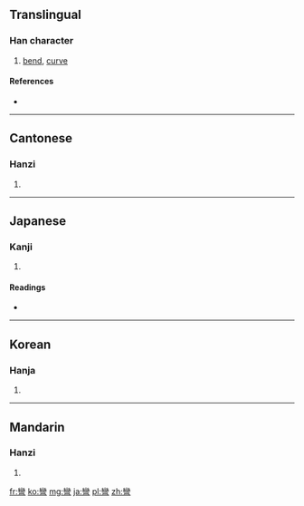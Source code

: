 {{also|弯}}
==Translingual==

===Han character===
{{Han char|rn=57|rad=弓|as=19|sn=22|four=2220<sub>7</sub>|canj=女火弓 (VFN)}}

# [[bend]], [[curve]]

====References====
* {{Han ref|kx=0361.280|dkj=09904|dj=0680.060|hdz=21005.220|uh=5F4E|ud=24398|bh=C573|bd=50547}}

----

==Cantonese==

===Hanzi===
{{yue-hanzi|jyut=|y=waan1|sim=弯}}

# {{defn|Cantonese|sort=弓19}}

----

==Japanese==

===Kanji===
{{ja-kanji|grade=|rs=弓19}}

# {{defn|Japanese|sort=弓19}}

====Readings====
* {{ja-readings|on=[[わん]] (wan)|kun=[[ひく]] (hiku)}}

----

==Korean==

===Hanja===
{{ko-hanja|hangeul=만|eumhun=|rv=man|mr=man|y=man}}

# {{defn|Korean|sort=弓19}}

----

==Mandarin==

===Hanzi===
{{cmn-hanzi|sim=弯|pin=[[wān]] ([[wan1]])|wg=wan<sup>1</sup>}}

# {{defn|Mandarin|sort=弓19}}

[[fr:彎]]
[[ko:彎]]
[[mg:彎]]
[[ja:彎]]
[[pl:彎]]
[[zh:彎]]